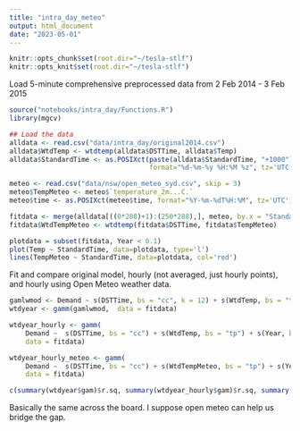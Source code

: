 ```yaml
---
title: "intra_day_meteo"
output: html_document
date: "2023-05-01"
---
```


```r
knitr::opts_chunk$set(root.dir="~/tesla-stlf")
knitr::opts_knit$set(root.dir="~/tesla-stlf")
```

Load 5-minute comprehensive preprocessed data from 2 Feb 2014 - 3 Feb 2015

```r
source("notebooks/intra_day/Functions.R")
library(mgcv)

## Load the data
alldata <- read.csv("data/intra_day/original2014.csv")
alldata$WtdTemp <- wtdtemp(alldata$DSTTime, alldata$Temp)
alldata$StandardTime <- as.POSIXct(paste(alldata$StandardTime, "+1000"), 
                                   format="%d-%m-%y %H:%M %z", tz='UTC')

meteo <- read.csv("data/nsw/open_meteo_syd.csv", skip = 3)
meteo$TempMeteo <- meteo$`temperature_2m...C.`
meteo$time <- as.POSIXct(meteo$time, format="%Y-%m-%dT%H:%M", tz='UTC')

fitdata <- merge(alldata[((0*288)+1):(250*288),], meteo, by.x = "StandardTime", by.y = "time")
fitdata$WtdTempMeteo <- wtdtemp(fitdata$DSTTime, fitdata$TempMeteo)

plotdata = subset(fitdata, Year < 0.1)
plot(Temp ~ StandardTime, data=plotdata, type='l')
lines(TempMeteo ~ StandardTime, data=plotdata, col='red')
```

Fit and compare original model, hourly (not averaged, just hourly points), and hourly using Open Meteo weather data.

```r
gamlwmod <- Demand ~ s(DSTTime, bs = "cc", k = 12) + s(WtdTemp, bs = "tp", k =8) + s(Year, bs = "tp", k =7)
wtdyear <- gamm(gamlwmod,  data = fitdata)

wtdyear_hourly <- gamm(
    Demand ~  s(DSTTime, bs = "cc") + s(WtdTemp, bs = "tp") + s(Year, bs = "tp"),
    data = fitdata)

wtdyear_hourly_meteo <- gamm(
    Demand ~  s(DSTTime, bs = "cc") + s(WtdTempMeteo, bs = "tp") + s(Year, bs = "tp"),  
    data = fitdata)

c(summary(wtdyear$gam)$r.sq, summary(wtdyear_hourly$gam)$r.sq, summary(wtdyear_hourly_meteo$gam)$r.sq)
```

Basically the same across the board. I suppose open meteo can help us bridge the gap.


